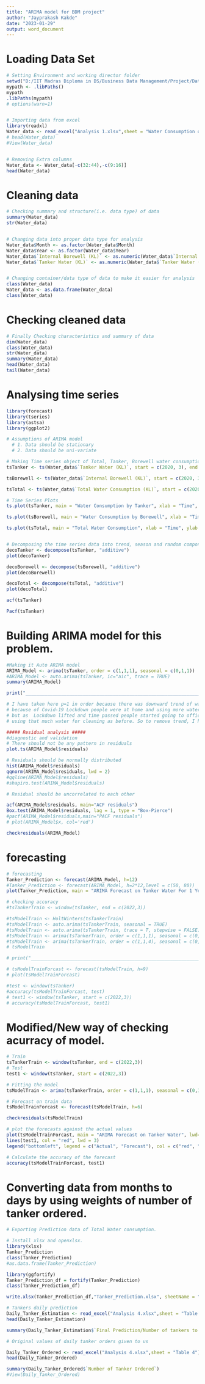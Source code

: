 ---
title: "ARIMA model for BDM project"
author: "Jayprakash Kakde"
date: "2023-01-29"
output: word_document
---


# Loading Data Set

```{r}
# Setting Environment and working director folder
setwd("D:/IIT Madras Diploma in DS/Business Data Management/Project/Data/My Analysis")
mypath <- .libPaths()
mypath
.libPaths(mypath)
# options(warn=1)


# Importing data from excel
library(readxl)
Water_data <- read_excel("Analysis 1.xlsx",sheet = "Water Consumption of Recident")
# head(Water_data)
#View(Water_data)


# Removing Extra columns
Water_data <- Water_data[-c(32:44),-c(9:16)]
head(Water_data)
```



# Cleaning data

```{r}
# Checking summary and structure(i.e. data type) of data 
summary(Water_data)
str(Water_data)


# Changing data into proper data type for analysis
Water_data$Month <- as.factor(Water_data$Month)
Water_data$Year <- as.factor(Water_data$Year)
Water_data$`Internal Borewell (KL)` <- as.numeric(Water_data$`Internal Borewell (KL)`)
Water_data$`Tanker Water (KL)` <- as.numeric(Water_data$`Tanker Water (KL)`)


# Changing container/data type of data to make it easier for analysis
class(Water_data)
Water_data <- as.data.frame(Water_data)
class(Water_data)
```



# Checking cleaned data

```{r}
# Finally Checking characteristics and summary of data
dim(Water_data)
class(Water_data)
str(Water_data)
summary(Water_data)
head(Water_data)
tail(Water_data)
```


# Analysing time series

```{r}
library(forecast)
library(tseries)
library(astsa)
library(ggplot2)

# Assumptions of ARIMA model
  # 1. Data should be stationary 
  # 2. Data should be uni-variate 

# Making Time series object of Total, Tanker, Borewell water consumption.
tsTanker <- ts(Water_data$`Tanker Water (KL)`, start = c(2020, 3), end = c(2022, 9), frequency = 12)

tsBorewell <- ts(Water_data$`Internal Borewell (KL)`, start = c(2020, 3), end = c(2022, 9), frequency = 12)

tsTotal <- ts(Water_data$`Total Water Consumption (KL)`, start = c(2020, 3), end = c(2022, 9), frequency = 12)

# Time Series Plots
ts.plot(tsTanker, main = "Water Consumption by Tanker", xlab = "Time", ylab = "Water Consumption")

ts.plot(tsBorewell, main = "Water Consumption by Borewell", xlab = "Time", ylab = "Water Consumption")

ts.plot(tsTotal, main = "Total Water Consumption", xlab = "Time", ylab = "Water Consumption")


# Decomposing the time series data into trend, season and random components
decoTanker <- decompose(tsTanker, "additive")
plot(decoTanker)

decoBorewell <- decompose(tsBorewell, "additive")
plot(decoBorewell)

decoTotal <- decompose(tsTotal, "additive")
plot(decoTotal)
```


```{r}
acf(tsTanker)

Pacf(tsTanker)
```



# Building ARIMA model for this problem.

```{r}
#Making it Auto ARIMA model
ARIMA_Model <- arima(tsTanker, order = c(1,1,1), seasonal = c(0,1,1))
#ARIMA_Model <- auto.arima(tsTanker, ic="aic", trace = TRUE)
summary(ARIMA_Model)

print("________________________________________________________________________")

# I have taken here p=1 in order because there was downward trend of water usages 
# because of Covid-19 Lockdown people were at home and using more water for cleaning 
# but as  Lockdown lifted and time passed people started going to office and were not 
# using that much water for cleaning as before. So to remove trend, I have used it.

##### Residual analysis #####
#diagnostic and validation
# There should not be any pattern in residuals
plot.ts(ARIMA_Model$residuals)

# Residuals should be normally distributed
hist(ARIMA_Model$residuals)
qqnorm(ARIMA_Model$residuals, lwd = 2)
#qqline(ARIMA_Model$residuals)
#shapiro.test(ARIMA_Model$residuals)

# Residual should be uncorrelated to each other

acf(ARIMA_Model$residuals, main="ACF residuals")
Box.test(ARIMA_Model$residuals, lag = 1, type = "Box-Pierce")
#pacf(ARIMA_Model$residuals,main="PACF residuals")
# plot(ARIMA_Model$x, col='red')

checkresiduals(ARIMA_Model)
```


# forecasting

```{r}
# forecasting
Tanker_Prediction <- forecast(ARIMA_Model, h=12)
#Tanker_Prediction <- forecast(ARIMA_Model, h=2*12,level = c(50, 80))
plot(Tanker_Prediction, main = "ARIMA Forecast on Tanker Water For 1 Year",lwd=1.5)

# checking accuracy
#tsTankerTrain <- window(tsTanker, end = c(2022,3))

#tsModelTrain <- HoltWinters(tsTankerTrain)
#tsModelTrain <- auto.arima(tsTankerTrain, seasonal = TRUE)
#tsModelTrain <- auto.arima(tsTankerTrain, trace = T, stepwise = FALSE)
#tsModelTrain <- arima(tsTankerTrain, order = c(1,1,1), seasonal = c(0,1,1))
#tsModelTrain <- arima(tsTankerTrain, order = c(1,1,4), seasonal = c(0,1,1))
# tsModelTrain

# print("______________________________________________________________________")

# tsModelTrainForcast <- forecast(tsModelTrain, h=9)
# plot(tsModelTrainForcast)

#test <- window(tsTanker)
#accuracy(tsModelTrainForcast, test)
# test1 <- window(tsTanker, start = c(2022,3))
# accuracy(tsModelTrainForcast, test1)
```


# Modified/New way of checking acurracy of model.

```{r}
# Train
tsTankerTrain <- window(tsTanker, end = c(2022,3))
# Test
test1 <- window(tsTanker, start = c(2022,3))

# Fitting the model
tsModelTrain <- arima(tsTankerTrain, order = c(1,1,1), seasonal = c(0,1,1))

# Forecast on train data
tsModelTrainForcast <- forecast(tsModelTrain, h=6)

checkresiduals(tsModelTrain)

# plot the forecasts against the actual values
plot(tsModelTrainForcast, main = "ARIMA Forecast on Tanker Water", lwd=1.5)
lines(test1, col = "red", lwd = 3)
legend("bottomleft", legend = c("Actual", "Forecast"), col = c("red", "blue"), lty = 1)

# Calculate the accuracy of the forecast
accuracy(tsModelTrainForcast, test1)
```


# Converting data from months to days by using weights of number of tanker ordered.

```{r}
# Exporting Prediction data of Total Water consumption.

# Install xlsx and openxlsx.
library(xlsx)
Tanker_Prediction
class(Tanker_Prediction)
#as.data.frame(Tanker_Prediction)

library(ggfortify)
Tanker_Prediction_df = fortify(Tanker_Prediction)
class(Tanker_Prediction_df)

write.xlsx(Tanker_Prediction_df,"Tanker_Prediction.xlsx", sheetName = "Tanker_Prediction by Month 3",col.names = TRUE, append = TRUE)
```


```{r}
# Tankers daily prediction
Daily_Tanker_Estimation <- read_excel("Analysis 4.xlsx",sheet = "Table 6")
head(Daily_Tanker_Estimation)

summary(Daily_Tanker_Estimation$`Final Prediction/Number of tankers to order`)
```


```{r}
# Original values of daily tanker orders given to us

Daily_Tanker_Ordered <- read_excel("Analysis 4.xlsx",sheet = "Table 4")
head(Daily_Tanker_Ordered)

summary(Daily_Tanker_Ordered$`Number of Tanker Ordered`)
#View(Daily_Tanker_Ordered)
```

